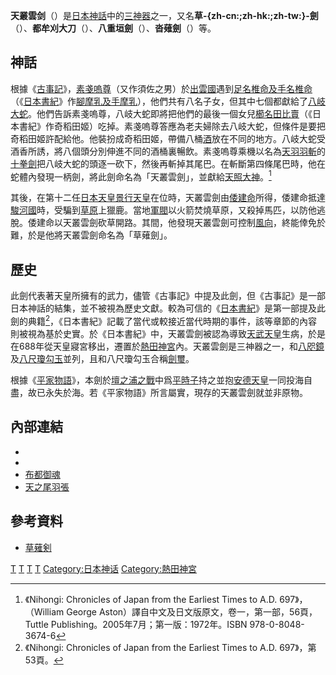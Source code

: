 '''天叢雲剑'''（{{jpn|j = 天叢雲剣|hg = あめのむらくものつるぎ|rm = Ame no Murakumo no Tsurugi|kyu = |hgt = }}）是[[日本神話|日本神話]]中的[[三神器|三神器]]之一，又名'''草-{zh-cn:{{Ruby|薙|tì}};zh-hk:{{Ruby|薙|tai3}};zh-tw:{{Ruby|薙|ㄊㄧˋ}}}-劍'''（{{jpn|j = 草薙剣|hg = くさなぎ の つるぎ|rm = Kusanagi no Tsurugi|kyu = |hgt = }}）、'''都牟刈大刀'''（{{lang|ja|つむがりのたち}}）、'''八重垣劍'''（{{lang|ja|やえがきのつるぎ}}）、'''沓薙劍'''（{{lang|ja|くつなぎのけん}}）等。

== 神話 ==
根據《[[古事記|古事記]]》，[[素戔嗚尊|素戔嗚尊]]（又作須佐之男）於[[出雲國|出雲國]]遇到[[足名椎與手名椎|足名椎命及手名椎命]]（《[[日本書紀|日本書紀]]》作[[足名椎與手名椎|腳摩乳及手摩乳]]），他們共有八名子女，但其中七個都獻給了[[八岐大蛇|八岐大蛇]]。他們告訴素戔嗚尊，八岐大蛇即將把他們的最後一個女兒[[櫛名田比賣|櫛名田比賣]]（《日本書紀》作奇稻田姬）吃掉。素戔嗚尊答應為老夫婦除去八岐大蛇，但條件是要把奇稻田姬許配給他。他裝扮成奇稻田姬，帶備八桶[[日本清酒|酒]]放在不同的地方。八岐大蛇受酒香所誘，將八個頭分別伸進不同的酒桶裏暢飲。素戔嗚尊乘機以名為[[天羽羽斬|天羽羽斬]]的[[十拳劍|十拳劍]]把八岐大蛇的頭逐一砍下，然後再斬掉其尾巴。在斬斷第四條尾巴時，他在蛇體內發現一柄劍，將此劍命名為「天叢雲劍」，並獻給[[天照大神|天照大神]]。<ref>《Nihongi: Chronicles of Japan from the Earliest Times to A.D. 697》，{{Link-en|威廉·喬治·阿斯頓|William George Aston}}（William George Aston）譯自中文及日文版原文，卷一，第一部，56頁，Tuttle Publishing。2005年7月；第一版：1972年。ISBN 978-0-8048-3674-6</ref>

其後，在第十二任[[日本天皇|日本天皇]][[景行天皇|景行天皇]]在位時，天叢雲劍由[[日本武尊|倭建命]]所得，倭建命抵達[[駿河國|駿河國]]時，受騙到[[草原|草原]]上獵鹿。當地[[軍閥|軍閥]]以火箭焚燒草原，又殺掉馬匹，以防他逃脫。倭建命以天叢雲劍砍草開路。其間，他發現天叢雲劍可控制[[風向|風向]]，終能倖免於難，於是他將天叢雲劍命名為「草薙劍」。

== 歷史 ==
此劍代表著天皇所擁有的武力，儘管《古事記》中提及此劍，但《古事記》是一部日本神話的結集，並不被視為歷史文獻。較為可信的《[[日本書紀|日本書紀]]》是第一部提及此劍的典籍<ref>《Nihongi: Chronicles of Japan from the Earliest Times to A.D. 697》，第53頁。</ref>，《日本書紀》記載了當代或較接近當代時期的事件，該等章節的內容則被視為基於史實。於《日本書紀》中，天叢雲劍被認為導致[[天武天皇|天武天皇]]生病，於是在688年從天皇寢宮移出，遷置於[[熱田神宮|熱田神宮]]內。天叢雲劍是三神器之一，和[[八咫鏡|八咫鏡]]及[[八尺瓊勾玉|八尺瓊勾玉]]並列，且和八尺瓊勾玉合稱[[劍璽|劍璽]]。

根據《[[平家物語|平家物語]]》，本劍於[[壇之浦之戰|壇之浦之戰]]中爲[[平時子|平時子]]持之並抱[[安德天皇|安德天皇]]一同投海自盡，故已永失於海。若《平家物語》所言屬實，現存的天叢雲劍就並非原物。

== 內部連結 ==
* {{link-en|日本劍|Tsurugi (sword)}} 
* {{link-ja|壺切御劍|壺切御剣}} 
* [[布都御魂|布都御魂]]
* [[天之尾羽張|天之尾羽張]]

== 參考資料 ==
* {{ja}}[http://www.din.or.jp/~a-kotaro/gods/item/kusanagi.html 草薙剣] {{Wayback|url=http://www.din.or.jp/~a-kotaro/gods/item/kusanagi.html |date=20180525061924 }}
{{reflist}}

{{Portal|神道|Shinto torii icon vermillion.svg}}
{{wikisource}}

{{天皇項目}}

[[Category:日本神話|T]]
[[Category:神話中的刀劍|T]]
[[Category:三神器|T]]
[[Category:日本刀|T]]
[[Category:日本神话|Category:日本神话]]
[[Category:熱田神宮|Category:熱田神宮]]